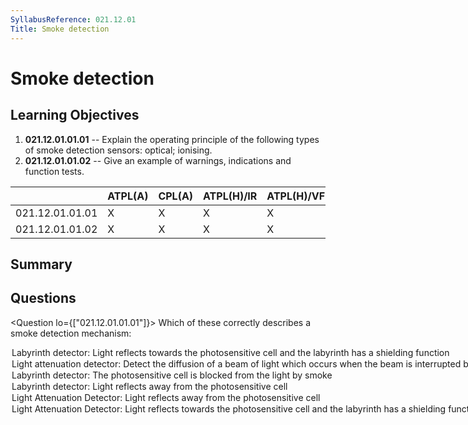 ```yaml
---
SyllabusReference: 021.12.01
Title: Smoke detection
---
```


# Smoke detection

## Learning Objectives

1. **021.12.01.01.01** -- Explain the operating principle of the following types
   of smoke detection sensors: optical; ionising.
2. **021.12.01.01.02** -- Give an example of warnings, indications and function
   tests.

|                 | ATPL(A) | CPL(A) | ATPL(H)/IR | ATPL(H)/VFR | CPL(H) | IR  | CBIR(A) |
| --------------- | ------- | ------ | ---------- | ----------- | ------ | --- | ------- |
| 021.12.01.01.01 | X       | X      | X          | X           | X      |     |         |
| 021.12.01.01.02 | X       | X      | X          | X           | X      |     |         |

## Summary

## Questions

<Question lo={["021.12.01.01.01"]}>
  <Text variant="oneCorrect">
    Which of these correctly describes a smoke detection mechanism:
  </Text>
  <Option alwaysCorrect>
    Labyrinth detector: Light reflects towards the photosensitive cell and the
    labyrinth has a shielding function
  </Option>
  <Option alwaysCorrect>
    Light attenuation detector: Detect the diffusion of a beam of light which
    occurs when the beam is interrupted by smoke
  </Option>
  <Option>
    Labyrinth detector: The photosensitive cell is blocked from the light by
    smoke
  </Option>
  <Option>
    Labyrinth detector: Light reflects away from the photosensitive cell
  </Option>
  <Option>
    Light Attenuation Detector: Light reflects away from the photosensitive cell
  </Option>
  <Option>
    Light Attenuation Detector: Light reflects towards the photosensitive cell
    and the labyrinth has a shielding function
  </Option>
</Question>
